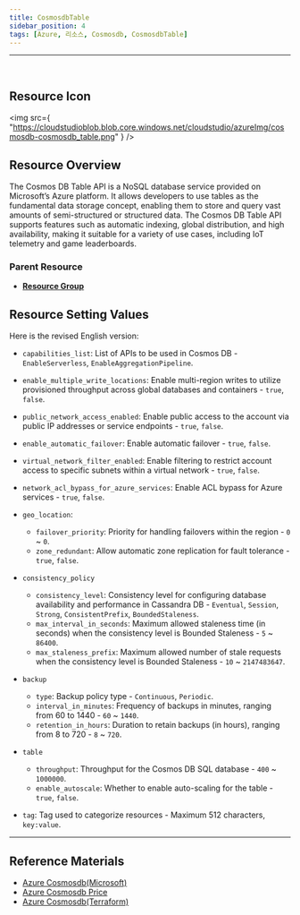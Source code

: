 ```yaml
---
title: CosmosdbTable
sidebar_position: 4
tags: [Azure, 리소스, Cosmosdb, CosmosdbTable]
---
```


<hr />
<br />


## Resource Icon

<img
    src={
        "https://cloudstudioblob.blob.core.windows.net/cloudstudio/azureImg/cosmosdb-cosmosdb_table.png"
    }
/>

## Resource Overview

The Cosmos DB Table API is a NoSQL database service provided on Microsoft’s Azure platform. 
It allows developers to use tables as the fundamental data storage concept, enabling them to store and query vast amounts of semi-structured or structured data. 
The Cosmos DB Table API supports features such as automatic indexing, global distribution, and high availability, making it suitable for a variety of use cases, including IoT telemetry and game leaderboards.

### Parent Resource

-   [**Resource Group**](https://docs.cstudio.app/docs/resource/azure/Base/ResourceGroup)

## Resource Setting Values

Here is the revised English version:

-   `capabilities_list`: List of APIs to be used in Cosmos DB - `EnableServerless`, `EnableAggregationPipeline`.

-    `enable_multiple_write_locations`: Enable multi-region writes to utilize provisioned throughput across global databases and containers - `true`, `false`.

-    `public_network_access_enabled`: Enable public access to the account via public IP addresses or service endpoints - `true`, `false`.

-   `enable_automatic_failover`: Enable automatic failover - `true`, `false`.

-    `virtual_network_filter_enabled`: Enable filtering to restrict account access to specific subnets within a virtual network - `true`, `false`.

-   `network_acl_bypass_for_azure_services`: Enable ACL bypass for Azure services - `true`, `false`.

-   `geo_location`:

    -   `failover_priority`: Priority for handling failovers within the region - `0` ~ `0`.
    -   `zone_redundant`: Allow automatic zone replication for fault tolerance - `true`, `false`.

-   `consistency_policy`

    -   `consistency_level`: Consistency level for configuring database availability and performance in Cassandra DB - `Eventual`, `Session`, `Strong`, `ConsistentPrefix`, `BoundedStaleness`.
    -   `max_interval_in_seconds`: Maximum allowed staleness time (in seconds) when the consistency level is Bounded Staleness - `5` ~ `86400`.
    -   `max_staleness_prefix`: Maximum allowed number of stale requests when the consistency level is Bounded Staleness - `10` ~ `2147483647`.

-   `backup`

    -   `type`: Backup policy type - `Continuous`, `Periodic`.
    -   `interval_in_minutes`: Frequency of backups in minutes, ranging from 60 to 1440 - `60` ~ `1440`.
    -   `retention_in_hours`: Duration to retain backups (in hours), ranging from 8 to 720 - `8` ~ `720`.

-   `table`

    -   `throughput`: Throughput for the Cosmos DB SQL database - `400` ~ `1000000`.
    -   `enable_autoscale`: Whether to enable auto-scaling for the table - `true`, `false`.

-   `tag`: Tag used to categorize resources - Maximum 512 characters, `key:value`.
---

## Reference Materials

-   [Azure Cosmosdb(Microsoft)](https://learn.microsoft.com/ko-kr/azure/cosmos-db/introduction)
-   [Azure Cosmosdb Price](https://azure.microsoft.com/en-us/pricing/details/cosmos-db/autoscale-provisioned/)
-   [Azure Cosmosdb(Terraform)](https://registry.terraform.io/providers/hashicorp/azurerm/latest/docs/resources/cosmosdb_account)
